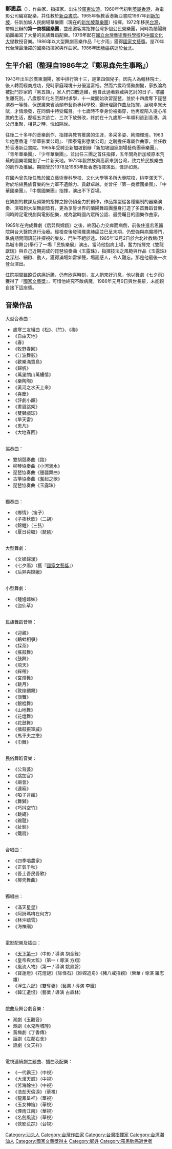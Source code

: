 {{Unreferenced|time=2022-04-12T10:00:39+00:00}}
{{Underlinked|time=2022-04-12T10:00:39+00:00}}
<big>'''鄭思森'''</big>（{{bd|1943年|2月3日(農曆12月29日)|1986年|1月9日|鄭}}），作曲家、指揮家。出生於[[廣東|廣東]][[汕頭|汕頭]]。1960年代初到[[英屬香港|英屬香港]]，為電影公司編寫配樂，并任教於[[新亞書院|新亞書院]]。1965年執教香港新亞書院1967年到[[新加坡|新加坡]]，任新加坡人民劇場華樂團（現在的[[新加坡華樂團|新加坡華樂團]]）指揮。1972年移民[[台灣|台灣]]，帶領民辦的'''第一商標國樂團'''，並應邀客席指揮台灣多個公民營樂團，同時為蘭陽舞蹈團編寫了大量的民族舞蹈配樂。1976年起在[[國立台灣藝術大學|國立台灣藝術專科學校]]和[[中國文化大學|中國文化大學]]教授音樂。1986年以大型舞劇音樂作品『七夕雨』獲得[[國家文藝獎|國家文藝獎]]。是70年代台灣最活躍的國樂指揮家與作曲家。1986年因[[肺癌|肺癌]]病逝於[[台北|台北]]。


==生平介紹（整理自1986年之『鄭思森先生事略』）==

1943年出生於廣東潮陽，家中排行第十三，是第四個兒子。因先人為翰林院士，後人轉而經商成功，兒時家庭環境十分優渥富裕。然而六歲時情勢劇變，家族淪為被批鬥抄家的『黑五類』，家人們四散逃難，他自此過著躲藏與乞討的日子，嚐盡生離死別。八歲那年化名至鄰村求學，十一歲開始攻習琵琶，並於十四歲奪下琵琶演奏一等獎，保送廣東省汕頭市藝術專科學校，鑽研理論作曲及指揮，展現卓異天賦，才情煥發，在同儕中特受矚目。十七歲時不幸身份被揭穿，他再度陷入提心吊膽的生活，歷經五次逃亡、三次下放勞改，終於在十九歲那一年順利逃到香港，與父母重聚，相見之時，恍如隔世。

往後二十多年的音樂創作、指揮與教育推廣的生涯，多采多姿、絢爛輝煌。1963年他應香港『榮華影業公司』、『國泰電影懋業公司』之聘擔任專屬作曲家，並任教於香港新亞書院。1965年受聘至新加坡創辦『新加坡國家劇場藝術團華樂團』、『青年華樂團』、『少年華樂團』，並出任三團之首任指揮，五年間為新加坡原本荒蕪的國樂壇開創了一片新天地。1972年毅然放棄高薪來到台灣，致力於民族樂曲的創作及推展。期間曾於1978及1983年赴香港指揮演出，佳評如潮。

在國內曾先後任教於國立藝術專科學校、文化大學等多所大專院校，桃李滿天下，對於培植民族音樂的生力軍不遺餘力、貢獻卓越。並曾任『第一商標國樂團』、『中華國樂團』、『中廣國樂團』指揮，演出不下百場。

在繁劇的教課及頻繁的指揮之餘仍傾全力於創作，作品類型從各種編制的器樂演奏、演唱到大型舞劇皆有，更為享譽世界的蘭陽舞蹈團量身打造了多首舞蹈音樂，同時跨足電視劇與電影配樂，成為當時國內眾所公認、最受矚目的國樂作曲家。

1985年在完成舞劇《后羿與嫦娥》之後，終因心力交瘁而病倒，前後住進宏恩醫院與台大醫院進行治療。經檢查後發現罹患肺癌並已呈末期，仍堅強與病魔搏鬥，臥病期間聞訊前往探視的樂友、門生不絕於途。1985年12月2日於台北社教館(現為城市舞台)舉行了一場『民族樂展』演出，當時他抱病上場，奮力指揮完《雙龍獻瑞》與自己近期完成的琵琶協奏曲《玉露珠》，指揮技法之風範與作品《玉露珠》之深刻、細緻、動人，獲得滿場如雷掌聲，場面感人，令人難忘。那是他最後一次登台演出。

住院期間雖飽受病痛折騰，仍有欣喜時刻，友人捎來好消息，他以舞劇《七夕雨》獲得了『[[國家文藝獎|國家文藝獎]]』，可惜他終究不敵病魔，1986年元月9日與世長辭，未能親自接下這座獎。


==音樂作品==

大型合奏曲：
* 歲寒三友組曲《松》、《竹》、《梅》
* 《自由天地》
* 《春》
* 《牧野春回》
* 《江波舞影》
* 《歡樂滿寶島》
* 《歸帆》
* 《萬里關山萬縷情》
* 《樂陶陶》
* 《黃河之水天上來》
* 《喜慶》
* 《評劇小韻》
* 《畫眉跳架》
* 《雙獅戲球》
* 《旱天雷》
* 《思凡》
* 《大地春回》
<br>

協奏曲：
* 雙胡競奏曲《路》
* 柳琴協奏曲《小河淌水》
* 琵琶協奏曲《邊疆舞曲》
* 古箏協奏曲《奮起之歌》
* 琵琶協奏曲《玉露珠》
<br>

獨奏曲：
* 《鄉情》（笛子）
* 《子夜秋歌》（二胡）
* 《錦鯉》（三弦）
* 《夏日荷糖》（琵琶）
<br>

大型舞劇：
* 《文姬歸漢》
* 《七夕雨》（獲『[[國家文藝獎|國家文藝獎]]』）
* 《后羿與嫦娥》
<br>

小型舞劇：
* 《鍾馗嫁妹》
* 《盜仙草》
<br>

民族舞蹈音樂：
* 《迎親》
* 《鷸蚌相爭》
* 《採茶》
* 《搖鼓舞》
* 《鼓舞》
* 《飛天》
* 《綵帶》
* 《宮燈舞》
* 《跳月》
* 《敦煌綢舞》
* 《旗舞》
* 《銀棍舞》
* 《山地舞》
* 《花燈舞》
* 《花鼓舞》
* 《擂鼓振軍威》
* 《馬車夫之戀》
* 《巾舞》
<br>

民俗舞蹈音樂：
* 《公背婆》
* 《跳加官》
* 《廟會》
* 《連廂》
* 《啞子背瘋》
* 《舞獅》
* 《巧抖空竹》
* 《跳繩》
* 《踢毽》
* 《扯鈴》
* 《鐵扇》
<br>

合唱曲：
* 《四季唱農家》
* 《正氣千秋》
* 《吾土吾民吾歌》
* 《椰壳舞曲》
<br>

獨唱曲：
* 《滿天星星》
* 《阿詩瑪唷在何方》
* 《林沖踏雪》
* 《海神廟》
<br>

電影配樂及插曲：
* 《[[天下第一|天下第一]]》（中影 / 導演 胡金銓）
* 《皇帝與太監》（第一 / 導演 方翔）
* 《風流人物》（第一 / 導演 姚鳳磐）
* 《寶蓮燈》《花燈謎》《除怪石》《妙嫦追舟》《豬八戒招親》（榮華 /  導演 羅志雄）
* 《浮生六記》《雙奪妻》（藝業 / 導演 李鐵）
* 《韓江遺恨》（藝業 / 導演 古森林）
<br>

戲曲及舞台劇音樂：
* 潮劇《玉觀音》
* 潮劇《水鬼陞城隍》
* 黃梅劇《丁香傳》
* 話劇《左鄰右舍》
* 話劇《文天祥》
<br>

電視連續劇主題曲、插曲及配樂：
* 《一代霸王》（中視）
* 《大漢天威》（中視）
* 《苦海餘生》（中視）
* 《浩劫天倫淚》（華視）
* 《龍鳳呈祥》（華視）
* 《玉女神笛》（華視）
* 《煙雨江南》（華視）
* 《名劍風流》（華視）
* 《俠影荒踪》（台視）


[[Category:汕头人|Category:汕头人]]
[[Category:台灣作曲家|Category:台灣作曲家]]
[[Category:台灣指揮家|Category:台灣指揮家]]
[[Category:台湾潮汕人|Category:台湾潮汕人]]
[[Category:國家文藝獎得主|Category:國家文藝獎得主]]
[[Category:鄭姓|Category:鄭姓]]
[[Category:罹患肺癌逝世者|Category:罹患肺癌逝世者]]